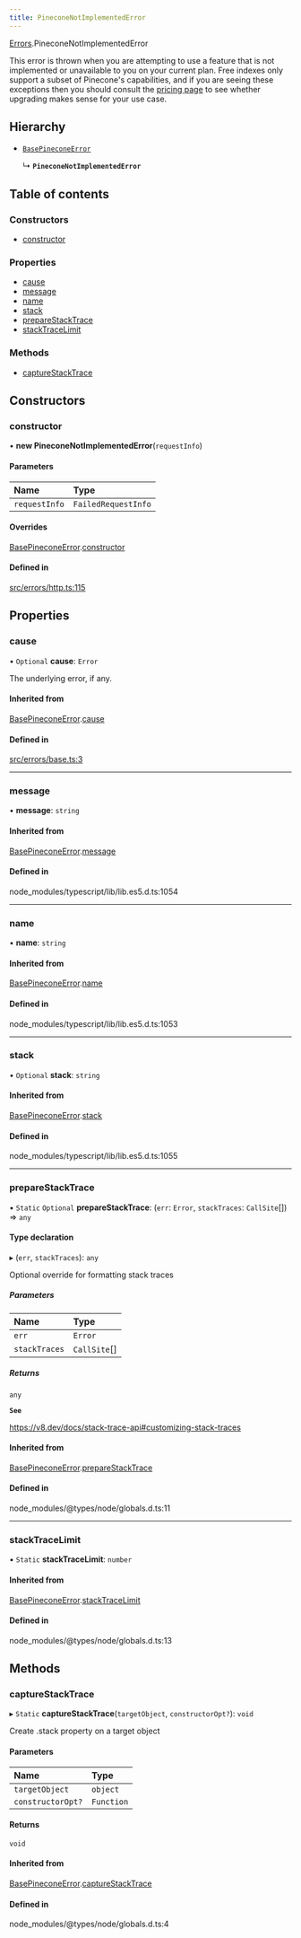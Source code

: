 ```yaml
---
title: PineconeNotImplementedError
---
```


[Errors](../modules/Errors.md).PineconeNotImplementedError

This error is thrown when you are attempting to use a feature that is
not implemented or unavailable to you on your current plan. Free indexes
only support a subset of Pinecone's capabilities, and if you are seeing
these exceptions then you should consult the
[pricing page](https://www.pinecone.io/pricing/) to see whether upgrading
makes sense for your use case.

## Hierarchy

- [`BasePineconeError`](Errors.BasePineconeError.md)

  ↳ **`PineconeNotImplementedError`**

## Table of contents

### Constructors

- [constructor](Errors.PineconeNotImplementedError.md#constructor)

### Properties

- [cause](Errors.PineconeNotImplementedError.md#cause)
- [message](Errors.PineconeNotImplementedError.md#message)
- [name](Errors.PineconeNotImplementedError.md#name)
- [stack](Errors.PineconeNotImplementedError.md#stack)
- [prepareStackTrace](Errors.PineconeNotImplementedError.md#preparestacktrace)
- [stackTraceLimit](Errors.PineconeNotImplementedError.md#stacktracelimit)

### Methods

- [captureStackTrace](Errors.PineconeNotImplementedError.md#capturestacktrace)

## Constructors

### constructor

• **new PineconeNotImplementedError**(`requestInfo`)

#### Parameters

| Name | Type |
| :------ | :------ |
| `requestInfo` | `FailedRequestInfo` |

#### Overrides

[BasePineconeError](Errors.BasePineconeError.md).[constructor](Errors.BasePineconeError.md#constructor)

#### Defined in

[src/errors/http.ts:115](https://github.com/pinecone-io/pinecone-ts-client/blob/4ccf45d/src/errors/http.ts#L115)

## Properties

### cause

• `Optional` **cause**: `Error`

The underlying error, if any.

#### Inherited from

[BasePineconeError](Errors.BasePineconeError.md).[cause](Errors.BasePineconeError.md#cause)

#### Defined in

[src/errors/base.ts:3](https://github.com/pinecone-io/pinecone-ts-client/blob/4ccf45d/src/errors/base.ts#L3)

___

### message

• **message**: `string`

#### Inherited from

[BasePineconeError](Errors.BasePineconeError.md).[message](Errors.BasePineconeError.md#message)

#### Defined in

node_modules/typescript/lib/lib.es5.d.ts:1054

___

### name

• **name**: `string`

#### Inherited from

[BasePineconeError](Errors.BasePineconeError.md).[name](Errors.BasePineconeError.md#name)

#### Defined in

node_modules/typescript/lib/lib.es5.d.ts:1053

___

### stack

• `Optional` **stack**: `string`

#### Inherited from

[BasePineconeError](Errors.BasePineconeError.md).[stack](Errors.BasePineconeError.md#stack)

#### Defined in

node_modules/typescript/lib/lib.es5.d.ts:1055

___

### prepareStackTrace

▪ `Static` `Optional` **prepareStackTrace**: (`err`: `Error`, `stackTraces`: `CallSite`[]) => `any`

#### Type declaration

▸ (`err`, `stackTraces`): `any`

Optional override for formatting stack traces

##### Parameters

| Name | Type |
| :------ | :------ |
| `err` | `Error` |
| `stackTraces` | `CallSite`[] |

##### Returns

`any`

**`See`**

https://v8.dev/docs/stack-trace-api#customizing-stack-traces

#### Inherited from

[BasePineconeError](Errors.BasePineconeError.md).[prepareStackTrace](Errors.BasePineconeError.md#preparestacktrace)

#### Defined in

node_modules/@types/node/globals.d.ts:11

___

### stackTraceLimit

▪ `Static` **stackTraceLimit**: `number`

#### Inherited from

[BasePineconeError](Errors.BasePineconeError.md).[stackTraceLimit](Errors.BasePineconeError.md#stacktracelimit)

#### Defined in

node_modules/@types/node/globals.d.ts:13

## Methods

### captureStackTrace

▸ `Static` **captureStackTrace**(`targetObject`, `constructorOpt?`): `void`

Create .stack property on a target object

#### Parameters

| Name | Type |
| :------ | :------ |
| `targetObject` | `object` |
| `constructorOpt?` | `Function` |

#### Returns

`void`

#### Inherited from

[BasePineconeError](Errors.BasePineconeError.md).[captureStackTrace](Errors.BasePineconeError.md#capturestacktrace)

#### Defined in

node_modules/@types/node/globals.d.ts:4
